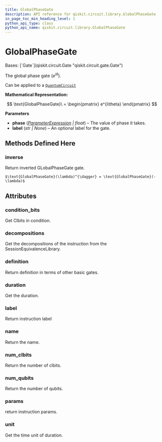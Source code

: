 ```yaml
---
title: GlobalPhaseGate
description: API reference for qiskit.circuit.library.GlobalPhaseGate
in_page_toc_min_heading_level: 1
python_api_type: class
python_api_name: qiskit.circuit.library.GlobalPhaseGate
---
```


# GlobalPhaseGate

<Class id="qiskit.circuit.library.GlobalPhaseGate" github="https://github.com/qiskit/qiskit/tree/stable/0.24/qiskit/circuit/library/standard_gates/global_phase.py" signature="GlobalPhaseGate(phase, label=None)">
  Bases: [`Gate`](qiskit.circuit.Gate "qiskit.circuit.gate.Gate")

  The global phase gate ($e^{i\theta}$).

  Can be applied to a [`QuantumCircuit`](qiskit.circuit.QuantumCircuit "qiskit.circuit.QuantumCircuit")

  **Mathematical Representation:**

$$
\text{GlobalPhaseGate}\ =
\begin{pmatrix}
e^{i\theta}
\end{pmatrix}
$$

  **Parameters**

  *   **phase** ([*ParameterExpression*](qiskit.circuit.ParameterExpression "qiskit.circuit.parameterexpression.ParameterExpression") *| float*) – The value of phase it takes.
  *   **label** (*str | None*) – An optional label for the gate.

  ## Methods Defined Here

  <span id="qiskit-circuit-library-globalphasegate-inverse" />

  ### inverse

  <Function id="qiskit.circuit.library.GlobalPhaseGate.inverse" name="inverse" signature="GlobalPhaseGate.inverse()">
    Return inverted GLobalPhaseGate gate.

    $\text{GlobalPhaseGate}(\lambda)^{\dagger} = \text{GlobalPhaseGate}(-\lambda)$
  </Function>

  ## Attributes

  ### condition\_bits

  <Attribute id="qiskit.circuit.library.GlobalPhaseGate.condition_bits" name="condition_bits">
    Get Clbits in condition.
  </Attribute>

  ### decompositions

  <Attribute id="qiskit.circuit.library.GlobalPhaseGate.decompositions" name="decompositions">
    Get the decompositions of the instruction from the SessionEquivalenceLibrary.
  </Attribute>

  ### definition

  <Attribute id="qiskit.circuit.library.GlobalPhaseGate.definition" name="definition">
    Return definition in terms of other basic gates.
  </Attribute>

  ### duration

  <Attribute id="qiskit.circuit.library.GlobalPhaseGate.duration" name="duration">
    Get the duration.
  </Attribute>

  ### label

  <Attribute id="qiskit.circuit.library.GlobalPhaseGate.label" name="label">
    Return instruction label
  </Attribute>

  ### name

  <Attribute id="qiskit.circuit.library.GlobalPhaseGate.name" name="name">
    Return the name.
  </Attribute>

  ### num\_clbits

  <Attribute id="qiskit.circuit.library.GlobalPhaseGate.num_clbits" name="num_clbits">
    Return the number of clbits.
  </Attribute>

  ### num\_qubits

  <Attribute id="qiskit.circuit.library.GlobalPhaseGate.num_qubits" name="num_qubits">
    Return the number of qubits.
  </Attribute>

  ### params

  <Attribute id="qiskit.circuit.library.GlobalPhaseGate.params" name="params">
    return instruction params.
  </Attribute>

  ### unit

  <Attribute id="qiskit.circuit.library.GlobalPhaseGate.unit" name="unit">
    Get the time unit of duration.
  </Attribute>
</Class>


